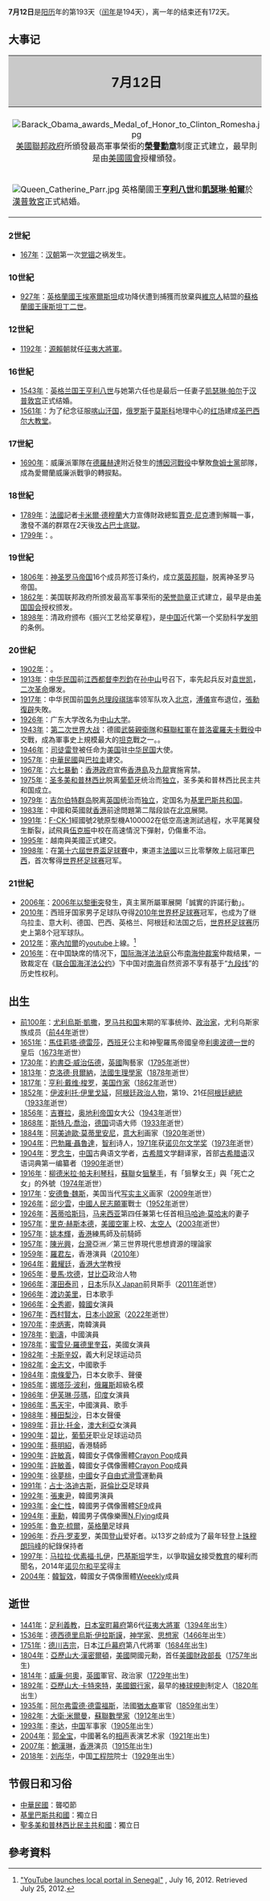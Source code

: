 {{noteTA
|1=zh-hans:库尔斯克会战;zh-hk:庫爾斯克會戰;zh-tw:庫斯克會戰;
|2=zh-hant:亞美迪歐·莫迪里安尼; zh-hans:阿梅代奥·莫迪利亚尼;
|3=zh-hans:卡萨诺;zh-hk:卡斯辛奴;zh-tw:卡薩諾;
|4=zh-tw:蜜雪兒·羅德里奎茲; zh-hk:蜜雪兒·羅莉葛茲; zh-cn:米歇尔·罗德里格兹;
|5=zh-hk:碧比; zh-hans:贝贝;
|6=zh-hant:阿弗列·屈里弗斯; zh-hans:阿尔弗雷德·德雷福斯;
|7=zh-tw:亞歷山大·漢密爾頓; zh-cn:亚历山大·汉密尔顿; zh-hk:亞歷山大·咸美頓;
}}
{{DayInMonth|7}}

'''7月12日'''是[[阳历|阳历]]年的第193天（[[闰年|闰年]]是194天），离一年的结束还有172天。

== 大事记 ==
{| cellspacing = "0"  align = "right" cellpadding = "4" rules = "all" class = "hintergrundfarbe1 rahmenfarbe1 float-right" style = "margin-left:8px; border-style:solid; border-width:1px; border-collapse:collapse; empty-cells:show; font-size: 80%; width:400px"
! colspan = "2" style="font-size: 160%; text-align:center; background:#C9C9C9"| 7月12日
|- style = "vertical-align:top;"
|-
| colspan = "2" | <center>[[File:Barack_Obama_awards_Medal_of_Honor_to_Clinton_Romesha.jpg|center]] [[美國聯邦政府|美國聯邦政府]]所頒發最高軍事榮銜的'''[[榮譽勳章|榮譽勳章]]'''制度正式建立，最早則是由[[美國國會|美國國會]]授權頒發。
|-
| [[File:Queen_Catherine_Parr.jpg|center]] 英格蘭國王'''[[亨利八世|亨利八世]]'''和'''[[凱瑟琳·帕爾|凱瑟琳·帕爾]]'''於[[漢普敦宮|漢普敦宮]]正式結婚。
| [[File:Moscow_July_2011-4a.jpg|center]] 俄羅斯於[[莫斯科|莫斯科]]地理中心[[紅場|紅場]]建造'''[[聖巴西爾大教堂|聖巴西爾大教堂]]'''。
|}

=== 2世紀 ===
* [[167年|167年]]：[[汉朝|汉朝]]第一次[[党锢|党锢]]之祸发生。

=== 10世紀 ===
* [[927年|927年]]：[[英格蘭國王|英格蘭國王]][[埃塞爾斯坦|埃塞爾斯坦]]成功降伏遭到捕獲而放棄與[[維京人|維京人]]結盟的[[蘇格蘭國王|蘇格蘭國王]][[康斯坦丁二世|康斯坦丁二世]]。

=== 12世紀 ===
* [[1192年|1192年]]：[[源賴朝|源賴朝]]就任[[征夷大將軍|征夷大將軍]]。

=== 16世紀 ===
* [[1543年|1543年]]：[[英格蘭君主列表|英格兰国王]][[亨利八世|亨利八世]]与她第六任也是最后一任妻子[[凯瑟琳·帕尔|凯瑟琳·帕尔]]于[[汉普敦宫|汉普敦宫]]正式结婚。
* [[1561年|1561年]]：为了纪念征服[[喀山汗国|喀山汗国]]，[[俄罗斯|俄罗斯]]于[[莫斯科|莫斯科]]地理中心的[[红场|红场]]建成[[圣巴西尔大教堂|圣巴西尔大教堂]]。

=== 17世紀 ===
* [[1690年|1690年]]：威廉派軍隊在[[德羅赫達|德羅赫達]]附近發生的[[博因河戰役|博因河戰役]]中擊敗[[詹姆士黨|詹姆士黨]]部隊，成為愛爾蘭威廉派戰爭的轉捩點。

=== 18世紀 ===
* [[1789年|1789年]]：[[法國|法國]]記者[[卡米爾·德穆蘭|卡米爾·德穆蘭]]大力宣傳財政總監[[賈克·尼克|賈克·尼克]]遭到解職一事，激發不滿的群眾在2天後[[攻占巴士底獄|攻占巴士底獄]]。
* [[1799年|1799年]]：{{fact|[[英国|英国]]发布禁令禁止政治结社|time=2012-7-14}}。

=== 19世紀 ===
* [[1806年|1806年]]：[[神圣罗马帝国|神圣罗马帝国]]16个成员邦签订条约，成立[[萊茵邦聯|萊茵邦聯]]，脱离神圣罗马帝国。
* [[1862年|1862年]]：美国联邦政府所颁发最高军事荣衔的[[荣誉勋章|荣誉勋章]]正式建立，最早是由[[美国国会|美国国会]]授权颁发。
* [[1898年|1898年]]：清政府颁布《振兴工艺给奖章程》，是[[中国|中国]]近代第一个奖励科学[[发明|发明]]的条例。

=== 20世紀 ===
* [[1902年|1902年]]：{{fact|[[澳大利亚|澳大利亚]]通过限制移民法，并给予妇女选举权|time=2012-7-14}}。
* [[1913年|1913年]]：[[中华民国|中华民国]]前[[江西|江西]][[都督|都督]][[李烈鈞|李烈鈞]]在[[孙中山|孙中山]]号召下，率先起兵反对[[袁世凯|袁世凯]]，[[二次革命|二次革命]]爆发。
* [[1917年|1917年]]：中华民国前[[中华民国总理|国务总理]][[段祺瑞|段祺瑞]]率领军队攻入[[北京|北京]]，[[溥儀|溥儀]]宣布退位，[[張勳復辟|張勳復辟]]失敗。
* [[1926年|1926年]]：广东大学改名为[[中山大学|中山大学]]。
* [[1943年|1943年]]：[[第二次世界大战|第二次世界大战]]：德國[[武裝親衛隊|武裝親衛隊]]和[[蘇聯紅軍|蘇聯紅軍]]在[[普洛霍羅夫卡戰役|普洛霍羅夫卡戰役]]中交戰，成為軍事史上規模最大的[[坦克|坦克]]戰之一。。
* [[1946年|1946年]]：[[司徒雷登|司徒雷登]]被任命为[[美国|美国]]驻[[中华民国|中华民国]]大使。
* [[1957年|1957年]]：[[中華民國|中華民國]]與[[巴拉圭|巴拉圭]]建交。
* [[1967年|1967年]]：[[六七暴動|六七暴動]]：[[香港政府|香港政府]]宣佈[[香港島|香港島]]及[[九龍|九龍]]實施宵禁。
* [[1975年|1975年]]：[[圣多美和普林西比|圣多美和普林西比]]脱离[[葡萄牙|葡萄牙]]统治而[[独立|独立]]，圣多美和普林西比民主共和国成立。
* [[1979年|1979年]]：[[吉尔伯特群岛|吉尔伯特群岛]]脱离[[英国|英国]]统治而[[独立|独立]]，定国名为[[基里巴斯共和国|基里巴斯共和国]]。
* [[1983年|1983年]]：中國和英國就[[香港|香港]]前途問題第二階段談在[[北京|北京]]展開。
* [[1991年|1991年]]：[[F-CK-1|F-CK-1]]經國號2號原型機A100002在低空高速測試過程，水平尾翼發生斷裂，試飛員[[伍克振|伍克振]]中校在高速情況下彈射，仍傷重不治。
* [[1995年|1995年]]：越南與美國正式建交。
* [[1998年|1998年]]：在[[1998年世界杯足球赛|第十六屆世界盃足球賽]]中，東道主[[法國國家足球隊|法國]]以三比零擊敗上屆冠軍[[巴西國家足球隊|巴西]]，首次奪得[[世界杯足球赛|世界杯足球赛]]冠军。

=== 21世紀 ===
* [[2006年|2006年]]：[[2006年以黎衝突|2006年以黎衝突]]發生，真主黨所屬軍展開「誠實的許諾行動」。
* [[2010年|2010年]]：西班牙国家男子足球队夺得[[2010年世界杯足球赛|2010年世界杯足球赛]]冠军，也成为了继乌拉圭、意大利、德国、巴西、英格兰、阿根廷和法国之后，[[世界杯足球赛|世界杯足球赛]]历史上第8个冠军球队。
* [[2012年|2012年]]：[[塞內加爾|塞內加爾]]的[[youtube|youtube]]上線。<ref>[http://www.telecompaper.com/news/youtube-launches-local-portal-in-senegal "YouTube launches local portal in Senegal"] {{Wayback|url=http://www.telecompaper.com/news/youtube-launches-local-portal-in-senegal |date=20121027111355 }}, July 16, 2012. Retrieved July 25, 2012.</ref>
* [[2016年|2016年]]：在中国缺席的情况下，[[国际海洋法法庭|国际海洋法法庭]]公布[[南海仲裁案|南海仲裁案]]仲裁结果，一致裁定在《[[联合国海洋法公约|联合国海洋法公约]]》下中国对[[南海|南海]]自然资源不享有基于“[[九段线|九段线]]”的历史性权利。

== 出生 ==
* [[前100年|前100年]]：[[尤利烏斯·凱撒|尤利烏斯·凱撒]]，[[罗马共和国|罗马共和国]]末期的军事统帅、[[政治家|政治家]]，尤利乌斯家族成员（[[前44年|前44年]]逝世）
* [[1651年|1651年]]：[[馬佳莉塔·德雷莎|馬佳莉塔·德雷莎]]，[[西班牙|西班牙]]公主和神聖羅馬帝國皇帝[[利奧波德一世_(神聖羅馬帝國)|利奧波德一世]]的皇后（[[1673年|1673年]]逝世）
* [[1730年|1730年]]：[[約書亞·威治伍德|約書亞·威治伍德]]，[[英國|英國]]陶藝家（[[1795年|1795年]]逝世）
* [[1813年|1813年]]：[[克洛德·貝爾納|克洛德·貝爾納]]，[[法國|法國]][[生理學|生理學家]]（[[1878年|1878年]]逝世）
* [[1817年|1817年]]：[[亨利·戴维·梭罗|亨利·戴维·梭罗]]，[[美国|美国]][[作家|作家]]（[[1862年|1862年]]逝世）
* [[1852年|1852年]]：[[伊波利托·伊里戈延|伊波利托·伊里戈延]]，[[阿根廷|阿根廷]][[政治人物|政治人物]]，第19、21任[[阿根廷總統|阿根廷總統]]（[[1933年|1933年]]逝世）
* [[1856年|1856年]]：[[吉賽拉_(奧地利女大公)|吉賽拉]]，[[奥地利帝国|奥地利帝国]]女大公（[[1943年|1943年]]逝世）
* [[1868年|1868年]]：[[斯特凡·喬治|斯特凡·喬治]]，[[德国|德国]]词语大师（[[1933年|1933年]]逝世）
* [[1884年|1884年]]：[[阿美迪歐·莫蒂里安尼|阿美迪歐·莫蒂里安尼]]，[[意大利|意大利]]画家（[[1920年|1920年]]逝世）
* [[1904年|1904年]]：[[巴勃羅·聶魯達|巴勃羅·聶魯達]]，[[智利|智利]]诗人，[[1971年|1971年]]获[[诺贝尔文学奖|诺贝尔文学奖]]（[[1973年|1973年]]逝世）
* [[1904年|1904年]]：[[罗念生|罗念生]]，[[中国|中国]]古典语文学者，[[古希腊|古希腊]]文学翻译家，首部[[古希腊语|古希腊语]]汉语词典第一编纂者（[[1990年|1990年]]逝世）
* [[1916年|1916年]]：[[柳德米拉·帕夫利琴科|柳德米拉·帕夫利琴科]]，[[蘇聯|蘇聯]]女[[狙擊手|狙擊手]]，有「狙擊女王」與「死亡之女」的外號（[[1974年|1974年]]逝世）
* [[1917年|1917年]]：[[安德鲁·魏斯|安德鲁·魏斯]]，美国当代[[写实主义|写实主义]]画家（[[2009年|2009年]]逝世）
* [[1926年|1926年]]：[[邱少雲|邱少雲]]，[[中國人民志願軍|中國人民志願軍]]戰士（[[1952年|1952年]]逝世）
* [[1926年|1926年]]：[[茜蒂哈斯玛|茜蒂哈斯玛]]，[[马来西亚|马来西亚]]第四任兼第七任首相[[马哈迪·莫哈末|马哈迪·莫哈末]]的妻子
* [[1957年|1957年]]：[[里克·赫斯本德|里克·赫斯本德]]，[[美國|美國]][[美國空軍|空軍]]上校、[[太空人|太空人]]（[[2003年|2003年]]逝世）
* [[1957年|1957年]]：[[姚本輝|姚本輝]]，[[香港|香港]]練馬師及前騎師
* [[1957年|1957年]]：[[陳光興|陳光興]]，[[台灣|台灣]]亞洲／第三世界現代思想資源的理論家
* [[1959年|1959年]]：[[羅君左|羅君左]]，香港演員（[[2010年|2010年]]）
* [[1964年|1964年]]：[[戴耀廷|戴耀廷]]，[[香港大学|香港大学]]教授
* [[1965年|1965年]]：[[曼馬·坎德|曼馬·坎德]]，[[甘比亞|甘比亞]]政治人物
* [[1966年|1966年]]：[[澤田泰司|澤田泰司]] ，[[日本|日本]]乐队[[X_Japan|X Japan]]前貝斯手（[[2011年|2011年]]逝世）
* [[1966年|1966年]]：[[渡边美里|渡边美里]]，日本歌手
* [[1966年|1966年]]：[[全秀卿|全秀卿]]，[[韓國|韓國]]女演員
* [[1967年|1967年]]：[[西村賢太|西村賢太]]，[[日本|日本]][[小說家|小說家]]（[[2022年|2022年]]逝世）
* [[1970年|1970年]]：[[李炳憲|李炳憲]]，南韓演員
* [[1978年|1978年]]：[[劉濤_(演員)|劉濤]]，中國演員
* [[1978年|1978年]]：[[米歇尔·罗德里格兹|蜜雪兒·羅德里奎茲]]，美國女演員
* [[1982年|1982年]]：[[卡斯辛奴|卡斯辛奴]]，義大利足球运动员
* [[1982年|1982年]]：[[金志文|金志文]]，中國歌手
* [[1984年|1984年]]：[[南條愛乃|南條愛乃]]，日本女歌手、聲優
* [[1985年|1985年]]：[[娜塔莎·波利|娜塔莎·波利]]，[[俄羅斯|俄羅斯]]超級名模
* [[1986年|1986年]]：[[伊芙琳·莎瑪|伊芙琳·莎瑪]]，[[印度|印度]]女演員
* [[1986年|1986年]]：[[馬天宇|馬天宇]]，中國演員、歌手
* [[1988年|1988年]]：[[種田梨沙|種田梨沙]]，日本女聲優
* [[1989年|1989年]]：[[菲比·托金|菲比·托金]]，[[澳大利亞|澳大利亞]]女演員
* [[1990年|1990年]]：[[贝贝_(足球运动员)|碧比]]，[[葡萄牙|葡萄牙]]职业足球运动员
* [[1990年|1990年]]：[[蔡明紹|蔡明紹]]，香港騎師
* [[1990年|1990年]]：[[許敏真|許敏真]]，韓國女子偶像團體[[Crayon_Pop|Crayon Pop]]成員
* [[1990年|1990年]]：[[許敏善|許敏善]]，韓國女子偶像團體[[Crayon_Pop|Crayon Pop]]成員
* [[1990年|1990年]]：[[徐夢桃|徐夢桃]]，[[中華人民共和國|中國]]女子[[自由式滑雪|自由式滑雪]]運動員
* [[1991年|1991年]]：[[占士·洛迪古斯|占士·洛迪古斯]]，[[哥倫比亞|哥倫比亞]]足球員
* [[1992年|1992年]]：[[張東尹|張東尹]]，韓國男演員
* [[1993年|1993年]]：[[金仁性|金仁性]]，韓國男子偶像團體[[SF9|SF9]]成員
* [[1994年|1994年]]：[[車勳|車勳]]，韓國男子偶像樂團[[N.Flying|N.Flying]]成員
* [[1995年|1995年]]：[[魯克·梳爾|魯克·梳爾]]，[[英格蘭|英格蘭]]足球員
* [[1996年|1996年]]：[[乔丹·罗麦罗|乔丹·罗麦罗]]，美国[[登山|登山]]爱好者。以13岁之龄成为了最年轻登上[[珠穆朗玛峰|珠穆朗玛峰]]的紀錄保持者
* [[1997年|1997年]]：[[马拉拉|马拉拉·优素福·扎伊]]，[[巴基斯坦|巴基斯坦]]学生，以爭取[[婦女|婦女]]接受[[教育|教育]]的權利而聞名，2014年[[诺贝尔和平奖|诺贝尔和平奖]]得主
* [[2004年|2004年]]：[[韓智效|韓智效]]，韓國女子偶像團體[[Weeekly|Weeekly]]成員

== 逝世 ==
* [[1441年|1441年]]：[[足利義教|足利義教]]，[[日本|日本]][[室町幕府|室町幕府]]第6代[[征夷大將軍|征夷大將軍]]（[[1394年|1394年]]出生）
* [[1536年|1536年]]：[[德西德里烏斯·伊拉斯謨|德西德里烏斯·伊拉斯謨]]，[[神学家|神学家]]、[[思想家|思想家]]（[[1466年|1466年]]出生）
* [[1751年|1751年]]：[[德川吉宗|德川吉宗]]，日本[[江戶幕府|江戶幕府]]第八代將軍（[[1684年|1684年]]出生)
* [[1804年|1804年]]：[[亞歷山大·漢密爾頓|亞歷山大·漢密爾頓]]，[[美國|美國]]開國元勳，首任[[美國財政部長|美國財政部長]]（[[1757年|1757年]]出生)
* [[1814年|1814年]]：[[第五代何奧子爵威廉·何奧|威廉·何奧]]，[[英國|英國]]軍官、政治家（[[1729年|1729年]]出生)
* [[1892年|1892年]]：[[亞歷山大·卡特來特|亞歷山大·卡特來特]]，[[美國|美國]][[銀行家|銀行家]]，最早的[[棒球規則|棒球規則]]制定人（[[1820年|1820年]]出生）
* [[1935年|1935年]]：[[阿尔弗雷德·德雷福斯|阿尔弗雷德·德雷福斯]]，法國[[猶太裔|猶太裔]]軍官（[[1859年|1859年]]出生）
* [[1982年|1982年]]：[[大衛·米爾曼|大衛·米爾曼]]，[[蘇聯|蘇聯]][[數學家|數學家]]（[[1912年|1912年]]出生）
* [[1993年|1993年]]：[[李達_(上將)|李达]]，[[中国|中国]]军事家（[[1905年|1905年]]出生）
* [[2004年|2004年]]：[[郭全宝|郭全宝]]，中國著名的[[相声|相声]]表演艺术家（[[1921年|1921年]]出生)
* [[2007年|2007年]]：[[鮑漢琳|鮑漢琳]]，[[香港|香港]]演员（[[1915年|1915年]]出生)
* [[2018年|2018年]]：[[刘彤华|刘彤华]]，中国[[中国工程院|工程院]]院士（[[1929年|1929年]]出生）

== 节假日和习俗 ==
*[[中華民國|中華民國]]：聾啞節
*[[基里巴斯共和國|基里巴斯共和國]]：獨立日
*[[聖多美和普林西比民主共和國|聖多美和普林西比民主共和國]]：獨立日

== 參考資料 ==
{{reflist}}

{{Commonscat|12 July}}
{{月份}}
